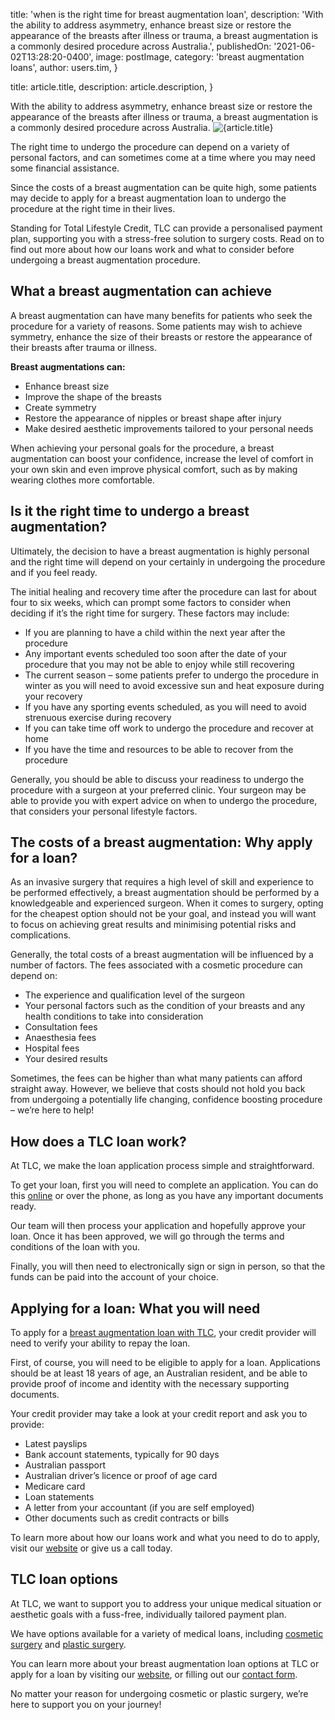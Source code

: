 
  title: 'when is the right time for breast augmentation loan',
  description: 'With the ability to address asymmetry, enhance breast size or restore the appearance of the breasts after illness or trauma, a breast augmentation is a commonly desired procedure across Australia.',
  publishedOn: '2021-06-02T13:28:20-0400',
  image: postImage,
  category: 'breast augmentation loans',
  author: users.tim,
}

  title: article.title,
  description: article.description,
}


With the ability to address asymmetry, enhance breast size or restore the appearance of the breasts after illness or trauma, a breast augmentation is a commonly desired procedure across Australia.
<Image src={postImage} alt={article.title} />

The right time to undergo the procedure can depend on a variety of personal factors, and can sometimes come at a time where you may need some financial assistance.

Since the costs of a breast augmentation can be quite high, some patients may decide to apply for a breast augmentation loan to undergo the procedure at the right time in their lives.

Standing for Total Lifestyle Credit, TLC can provide a personalised payment plan, supporting you with a stress-free solution to surgery costs. Read on to find out more about how our loans work and what to consider before undergoing a breast augmentation procedure.

## What a breast augmentation can achieve

A breast augmentation can have many benefits for patients who seek the procedure for a variety of reasons. Some patients may wish to achieve symmetry, enhance the size of their breasts or restore the appearance of their breasts after trauma or illness.

**Breast augmentations can:**

- Enhance breast size
- Improve the shape of the breasts
- Create symmetry
- Restore the appearance of nipples or breast shape after injury
- Make desired aesthetic improvements tailored to your personal needs

When achieving your personal goals for the procedure, a breast augmentation can boost your confidence, increase the level of comfort in your own skin and even improve physical comfort, such as by making wearing clothes more comfortable.

## Is it the right time to undergo a breast augmentation?

Ultimately, the decision to have a breast augmentation is highly personal and the right time will depend on your certainly in undergoing the procedure and if you feel ready.

The initial healing and recovery time after the procedure can last for about four to six weeks, which can prompt some factors to consider when deciding if it’s the right time for surgery. These factors may include:

- If you are planning to have a child within the next year after the procedure
- Any important events scheduled too soon after the date of your procedure that you may not be able to enjoy while still recovering
- The current season – some patients prefer to undergo the procedure in winter as you will need to avoid excessive sun and heat exposure during your recovery
- If you have any sporting events scheduled, as you will need to avoid strenuous exercise during recovery
- If you can take time off work to undergo the procedure and recover at home
- If you have the time and resources to be able to recover from the procedure

Generally, you should be able to discuss your readiness to undergo the procedure with a surgeon at your preferred clinic. Your surgeon may be able to provide you with expert advice on when to undergo the procedure, that considers your personal lifestyle factors.

## The costs of a breast augmentation: Why apply for a loan?

As an invasive surgery that requires a high level of skill and experience to be performed effectively, a breast augmentation should be performed by a knowledgeable and experienced surgeon. When it comes to surgery, opting for the cheapest option should not be your goal, and instead you will want to focus on achieving great results and minimising potential risks and complications.

Generally, the total costs of a breast augmentation will be influenced by a number of factors. The fees associated with a cosmetic procedure can depend on:

- The experience and qualification level of the surgeon
- Your personal factors such as the condition of your breasts and any health conditions to take into consideration
- Consultation fees
- Anaesthesia fees
- Hospital fees
- Your desired results

Sometimes, the fees can be higher than what many patients can afford straight away. However, we believe that costs should not hold you back from undergoing a potentially life changing, confidence boosting procedure – we’re here to help!

## How does a TLC loan work?

At TLC, we make the loan application process simple and straightforward.

To get your loan, first you will need to complete an application. You can do this [online](https://medical.tlc.com.au/how-it-works/) or over the phone, as long as you have any important documents ready.

Our team will then process your application and hopefully approve your loan. Once it has been approved, we will go through the terms and conditions of the loan with you.

Finally, you will then need to electronically sign or sign in person, so that the funds can be paid into the account of your choice.

## Applying for a loan: What you will need

To apply for a [breast augmentation loan with TLC](https://tlc.com.au/breast-augmentation-loan/), your credit provider will need to verify your ability to repay the loan.

First, of course, you will need to be eligible to apply for a loan. Applications should be at least 18 years of age, an Australian resident, and be able to provide proof of income and identity with the necessary supporting documents.

Your credit provider may take a look at your credit report and ask you to provide:

- Latest payslips
- Bank account statements, typically for 90 days
- Australian passport
- Australian driver’s licence or proof of age card
- Medicare card
- Loan statements
- A letter from your accountant (if you are self employed)
- Other documents such as credit contracts or bills

To learn more about how our loans work and what you need to do to apply, visit our [website](https://medical.tlc.com.au/how-it-works/) or give us a call today.

## TLC loan options

At TLC, we want to support you to address your unique medical situation or aesthetic goals with a fuss-free, individually tailored payment plan.

We have options available for a variety of medical loans, including [cosmetic surgery](https://medical.tlc.com.au/cosmetic-surgery/) and [plastic surgery](https://medical.tlc.com.au/plastic-surgery/).

You can learn more about your breast augmentation loan options at TLC or apply for a loan by visiting our [website](https://tlc.com.au/breast-augmentation-loan/), or filling out our [contact form](https://medical.tlc.com.au/contact-us/).

No matter your reason for undergoing cosmetic or plastic surgery, we’re here to support you on your journey!
